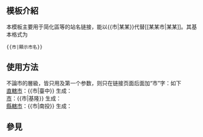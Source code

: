 <noinclude>{{template doc page viewed directly}}</noinclude>

<!-- 在本行下編輯模板說明 -->
== 模板介紹 ==
本模板主要用于简化區等的站名链接，能以<nowiki>{{市|某某}}</nowiki>代替<nowiki>[[某某市|某某]]</nowiki>。其基本格式为
<pre>{{市|顯示市名}}</pre>

== 使用方法 ==
不論市的層級，皆只用及第一个参数，则只在链接页面后面加“市”字：如下<br>
[[直轄市 (中華民國)|直轄市]]：<nowiki>{{市|臺中}}</nowiki> 生成：{{市|臺中}}<br>
[[市 (中華民國)|市]]{{small|（與[[縣 (中華民國)|縣]]同級）}}：<nowiki>{{市|基隆}}</nowiki> 生成：{{市|基隆}}<br>
[[縣轄市]]：<nowiki>{{市|南投}}</nowiki> 生成：{{市|南投}}

==參見==
{{tl|鄉}}<br>
{{tl|鎮}}<br>
{{tl|區}}

<includeonly>
<!-- 本行下加入模板的分類 -->

<!-- 本行下加入模板的跨語言鏈接 -->

</includeonly>